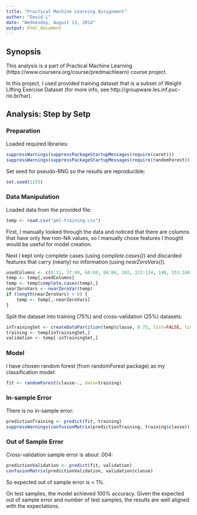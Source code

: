 ```yaml
---
title: "Practical Machine Learning Assignment"
author: "David L"
date: "Wednesday, August 13, 2014"
output: html_document
---
```


## Synopsis

This analysis is a part of Practical Machine Learning (https://www.coursera.org/course/predmachlearn) course project. 

In this project, I used provided training dataset that is a subset of Weight Lifting Exercise Dataset (for more info, see http://groupware.les.inf.puc-rio.br/har). 

## Analysis: Step by Setp

### Preparation

Loaded required libraries: 

```r
suppressWarnings(suppressPackageStartupMessages(require(caret)))
suppressWarnings(suppressPackageStartupMessages(require(randomForest)))
```

Set seed for pseudo-RNG so the results are reproducible: 

```r
set.seed(1155)
```

### Data Manipulation

Loaded data from the provided file: 

```r
temp <- read.csv("pml-training.csv")
```

First, I manually looked through the data and noticed that there are columns that have only few non-NA values, so I manually chose features I thought would be useful for model creation. 

Next I kept only complete cases (using *complete.cases()*) and discarded features that carry (nearly) no information (using *nearZeroVars()*). 

```r
usedColumns <- c(8:11, 37:49, 60:68, 84:86, 102, 113:124, 140, 151:160)
temp <- temp[,usedColumns]
temp <- temp[complete.cases(temp),]
nearZeroVars <- nearZeroVar(temp)
if (length(nearZeroVars) > 0) {
    temp <- temp[,-nearZeroVars]
}
```

Split the dataset into training (75%) and cross-validation (25%) datasets:

```r
inTrainingSet <- createDataPartition(temp$classe, 0.75, list=FALSE, times=1)
training <- temp[inTrainingSet,]
validation <- temp[-inTrainingSet,]
```

### Model

I have chosen random forest (from randomForest package) as my classification model: 

```r
fit <- randomForest(classe~., data=training)
```

### In-sample Error

There is no in-sample error: 

```r
predictionTraining <- predict(fit, training)
suppressWarnings(confusionMatrix(predictionTraining, training$classe))
```

### Out of Sample Error

Cross-validation sample error is about .004:

```r
predictionValidation <- predict(fit, validation)
confusionMatrix(predictionValidation, validation$classe)
```

So expected out of sample error is < 1%. 

On test samples, the model achieved 100% accuracy. Given the expected out of sample error and number of test samples, the results are well aligned with the expectations.

